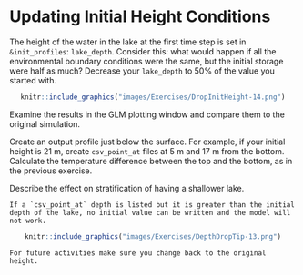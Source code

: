 # Updating Initial Height Conditions

The height of the water in the lake at the first time step is set in `&init_profiles`: `lake_depth`. Consider this: what would happen if all the environmental boundary conditions were the same, but the initial storage were half as much? Decrease your `lake_depth` to 50% of the value you started with.



<center>
```r
knitr::include_graphics("images/Exercises/DropInitHeight-14.png")
```
</center>

Examine the results in the GLM plotting window and compare them to the original simulation.

Create an output profile just below the surface. For example, if your initial height is 21 m, create `csv_point_at` files at 5 m and 17 m from the bottom. Calculate the temperature difference between the top and the bottom, as in the previous exercise.

Describe the effect on stratification of having a shallower lake.


```block2
If a `csv_point_at` depth is listed but it is greater than the initial depth of the lake, no initial value can be written and the model will not work.
```
<center>
```r
knitr::include_graphics("images/Exercises/DepthDropTip-13.png")
```
</center>

```block2
For future activities make sure you change back to the original height.
```
